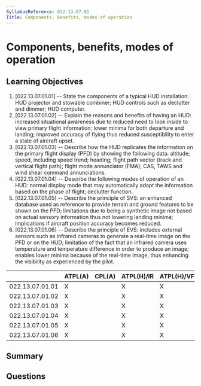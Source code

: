 ```yaml
---
SyllabusReference: 022.13.07.01
Title: Components, benefits, modes of operation
---
```


# Components, benefits, modes of operation

## Learning Objectives

1. [022.13.07.01.01] -- State the components of a typical HUD installation: HUD
   projector and stowable combiner; HUD controls such as declutter and dimmer;
   HUD computer.
2. [022.13.07.01.02] -- Explain the reasons and benefits of having an HUD:
   increased situational awareness due to reduced need to look inside to view
   primary flight information; lower minima for both departure and landing;
   improved accuracy of flying thus reduced susceptibility to enter a state of
   aircraft upset.
3. [022.13.07.01.03] -- Describe how the HUD replicates the information on the
   primary flight display (PFD) by showing the following data: altitude; speed,
   including speed trend; heading; flight path vector (track and vertical flight
   path); flight mode annunciator (FMA); CAS, TAWS and wind shear command
   annunciations.
4. [022.13.07.01.04] -- Describe the following modes of operation of an HUD:
   normal display mode that may automatically adapt the information based on the
   phase of flight; declutter function.
5. [022.13.07.01.05] -- Describe the principle of SVS: an enhanced database used
   as reference to provide terrain and ground features to be shown on the PFD;
   limitations due to being a synthetic image not based on actual sensory
   information thus not lowering landing minima; implications if aircraft
   position accuracy becomes reduced.
6. [022.13.07.01.06] -- Describe the principle of EVS: includes external sensors
   such as infrared cameras to generate a real-time image on the PFD or on the
   HUD; limitation of the fact that an infrared camera uses temperature and
   temperature difference in order to produce an image; enables lower minima
   because of the real-time image, thus enhancing the visibility as experienced
   by the pilot.

|                 | ATPL(A) | CPL(A) | ATPL(H)/IR | ATPL(H)/VFR | CPL(H) | IR  | CBIR(A) |
| --------------- | ------- | ------ | ---------- | ----------- | ------ | --- | ------- |
| 022.13.07.01.01 | X       |        | X          | X           |        |     |         |
| 022.13.07.01.02 | X       |        | X          | X           |        |     |         |
| 022.13.07.01.03 | X       |        | X          | X           |        |     |         |
| 022.13.07.01.04 | X       |        | X          | X           |        |     |         |
| 022.13.07.01.05 | X       |        | X          | X           |        |     |         |
| 022.13.07.01.06 | X       |        | X          | X           |        |     |         |

## Summary

## Questions
